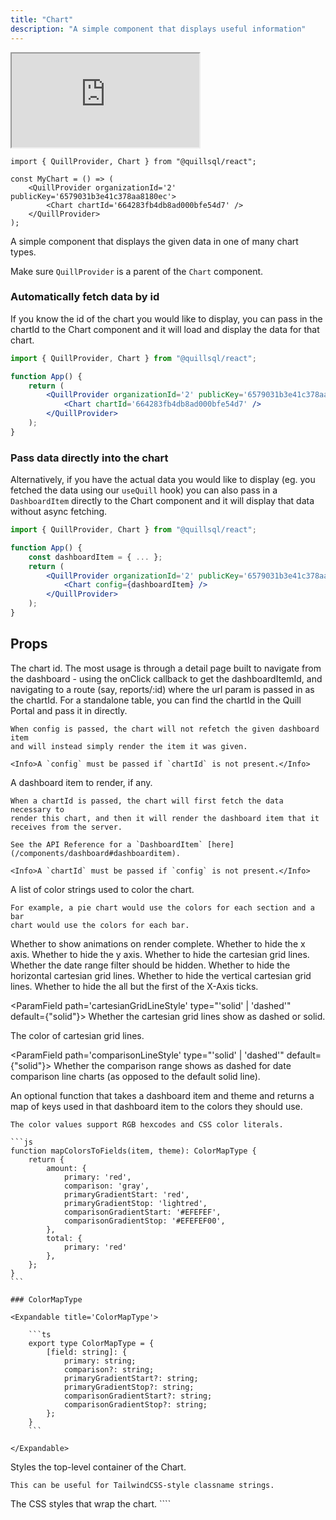 ```yaml
---
title: "Chart"
description: "A simple component that displays useful information"
---
```


<iframe
	src='https://5wp4n7-5173.csb.app/chart'
	style={{
		width: "100%",
		height: 300,
		marginLeft: -20,
	}}
	title='Chart Component'
	allow='accelerometer; ambient-light-sensor; camera; encrypted-media; geolocation; gyroscope; hid; microphone; midi; payment; usb; vr; xr-spatial-tracking'
	sandbox='allow-forms allow-modals allow-popups allow-presentation allow-same-origin allow-scripts'></iframe>

```tsx App.tsx
import { QuillProvider, Chart } from "@quillsql/react";

const MyChart = () => (
	<QuillProvider organizationId='2' publicKey='6579031b3e41c378aa8180ec'>
		<Chart chartId='664283fb4db8ad000bfe54d7' />
	</QuillProvider>
);
```

A simple component that displays the given data in one of many chart types.

<Info>Make sure `QuillProvider` is a parent of the `Chart` component.</Info>

### Automatically fetch data by id

If you know the id of the chart you would like to display, you can pass in the chartId to the Chart component and it will load and display the data for that chart.

```jsx
import { QuillProvider, Chart } from "@quillsql/react";

function App() {
	return (
		<QuillProvider organizationId='2' publicKey='6579031b3e41c378aa8180ec'>
			<Chart chartId='664283fb4db8ad000bfe54d7' />
		</QuillProvider>
	);
}
```

### Pass data directly into the chart

Alternatively, if you have the actual data you would like to display (eg. you fetched the data using our `useQuill` hook) you can also pass in a `DashboardItem` directly to the Chart component and it will display that data without async fetching.

```jsx
import { QuillProvider, Chart } from "@quillsql/react";

function App() {
	const dashboardItem = { ... };
	return (
		<QuillProvider organizationId='2' publicKey='6579031b3e41c378aa8180ec'>
			<Chart config={dashboardItem} />
		</QuillProvider>
	);
}
```

## Props

<ParamField path='chartId' type='string'>
	The chart id. The most usage is through a detail page built to navigate from
	the dashboard - using the onClick callback to get the dashboardItemId, and
	navigating to a route (say, reports/:id) where the url param is passed in as
	the chartId. For a standalone table, you can find the chartId in the Quill
	Portal and pass it in directly.

    When config is passed, the chart will not refetch the given dashboard item
    and will instead simply render the item it was given.

    <Info>A `config` must be passed if `chartId` is not present.</Info>

</ParamField>

<ParamField path='config' type='DashboardItem'>
	A dashboard item to render, if any.

    When a chartId is passed, the chart will first fetch the data necessary to
    render this chart, and then it will render the dashboard item that it
    receives from the server.

    See the API Reference for a `DashboardItem` [here](/components/dashboard#dashboarditem).

    <Info>A `chartId` must be passed if `config` is not present.</Info>

</ParamField>

<ParamField path='colors' type='string[]'>
	A list of color strings used to color the chart.

    For example, a pie chart would use the colors for each section and a bar
    chart would use the colors for each bar.

</ParamField>

<ParamField path='isAnimationActive' type='boolean'>
	Whether to show animations on render complete.
</ParamField>

<ParamField path='hideXAxis' type='boolean'>
	Whether to hide the x axis.
</ParamField>

<ParamField path='hideYAxis' type='boolean'>
	Whether to hide the y axis.
</ParamField>

<ParamField path='hideCartesianGrid' type='boolean'>
	Whether to hide the cartesian grid lines.
</ParamField>

<ParamField path='hideDateRangeFilter' type='boolean'>
	Whether the date range filter should be hidden.
</ParamField>

<ParamField path='hideHorizontalCartesianGrid' type='boolean' default={false}>
	Whether to hide the horizontal cartesian grid lines.
</ParamField>

<ParamField path='hideVerticalCartesianGrid' type='boolean' default={true}>
	Whether to hide the vertical cartesian grid lines.
</ParamField>

<ParamField path='hideSubsequentXAxisTicks' type='boolean' default={false}>
	Whether to hide the all but the first of the X-Axis ticks.
</ParamField>

<ParamField
	path='cartesianGridLineStyle'
	type="'solid' | 'dashed'"
	default={"solid"}>
	Whether the cartesian grid lines show as dashed or solid.
</ParamField>

<ParamField path='cartesianGridLineColor' type='string'>
	The color of cartesian grid lines.
</ParamField>

<ParamField
	path='comparisonLineStyle'
	type="'solid' | 'dashed'"
	default={"solid"}>
	Whether the comparison range shows as dashed for date comparison line charts
	(as opposed to the default solid line).
</ParamField>

<ParamField path='mapColorsToFields' type='(dashboardItem: DashboardItem, theme: QuillTheme) => ColorMapType'>
    An optional function that takes a dashboard item and theme and returns a
    map of keys used in that dashboard item to the colors they should use.

    The color values support RGB hexcodes and CSS color literals.

    ```js
    function mapColorsToFields(item, theme): ColorMapType {
    	return {
    		amount: {
    			primary: 'red',
    			comparison: 'gray',
    			primaryGradientStart: 'red',
    			primaryGradientStop: 'lightred',
    			comparisonGradientStart: '#EFEFEF',
    			comparisonGradientStop: '#EFEFEF00',
    		},
    		total: {
    			primary: 'red'
    		},
    	};
    }
    ```

    ### ColorMapType

    <Expandable title='ColorMapType'>

    	```ts
    	export type ColorMapType = {
    		[field: string]: {
    			primary: string;
    			comparison?: string;
    			primaryGradientStart?: string;
    			primaryGradientStop?: string;
    			comparisonGradientStart?: string;
    			comparisonGradientStop?: string;
    		};
    	}
    	```

    </Expandable>

</ParamField>

<ParamField path='className' type='string'>
	Styles the top-level container of the Chart.

    This can be useful for TailwindCSS-style classname strings.

</ParamField>

<ParamField path='containerStyle' type='React.CSSProperties'>
	The CSS styles that wrap the chart.
</ParamField>
````
